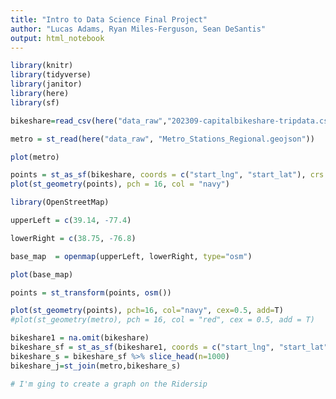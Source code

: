 ```yaml
---
title: "Intro to Data Science Final Project"
author: "Lucas Adams, Ryan Miles-Ferguson, Sean DeSantis"
output: html_notebook
---
```


```r
library(knitr)
library(tidyverse)
library(janitor)
library(here)
library(sf)
```

```r
bikeshare=read_csv(here("data_raw","202309-capitalbikeshare-tripdata.csv"))
```

```r
metro = st_read(here("data_raw", "Metro_Stations_Regional.geojson"))
```
```r
plot(metro)
```

```r
points = st_as_sf(bikeshare, coords = c("start_lng", "start_lat"), crs = 4326)
plot(st_geometry(points), pch = 16, col = "navy")
```

```r
library(OpenStreetMap)

upperLeft = c(39.14, -77.4)

lowerRight = c(38.75, -76.8)

base_map  = openmap(upperLeft, lowerRight, type="osm")

plot(base_map)

points = st_transform(points, osm())

plot(st_geometry(points), pch=16, col="navy", cex=0.5, add=T) 
#plot(st_geometry(metro), pch = 16, col = "red", cex = 0.5, add = T)
```

```r
bikeshare1 = na.omit(bikeshare)
bikeshare_sf = st_as_sf(bikeshare1, coords = c("start_lng", "start_lat"), crs = 4326)
bikeshare_s = bikeshare_sf %>% slice_head(n=1000)
bikeshare_j=st_join(metro,bikeshare_s)
```

```r
# I'm ging to create a graph on the Ridersip
```
